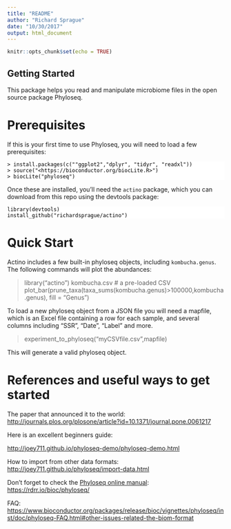 ```yaml
---
title: "README"
author: "Richard Sprague"
date: "10/30/2017"
output: html_document
---
```


```r
knitr::opts_chunk$set(echo = TRUE)
```

## Getting Started

This package helps you read and manipulate microbiome files in the open source package Phyloseq.

# Prerequisites 

If this is your first time to use Phyloseq, you will need to load a few prerequisites: 

<div markdown="1" style="-webkit-print-color-adjust: exact; color: rgb(0, 0, 0); font-family: Georgia, Times, sans-serif; font-size: 14px; font-style: normal; font-variant-caps: normal; font-weight: normal; letter-spacing: normal; orphans: auto; text-align: start; text-indent: 0px; text-transform: none; white-space: normal; widows: auto; word-spacing: 0px; -webkit-text-size-adjust: auto; -webkit-text-stroke-width: 0px; background-color: rgb(255, 255, 255);">
    
    
    > install.packages(c(""ggplot2","dplyr", "tidyr", "readxl"))
    > source("<https://bioconductor.org/biocLite.R>")
    > biocLite("phyloseq")

</div>

Once these are installed, you’ll need the `actino` package, which you can download from this repo using the devtools package:

<div markdown="1" style="-webkit-print-color-adjust: exact; color: rgb(0, 0, 0); font-family: Georgia, Times, sans-serif; font-size: 14px; font-style: normal; font-variant-caps: normal; font-weight: normal; letter-spacing: normal; orphans: auto; text-align: start; text-indent: 0px; text-transform: none; white-space: normal; widows: auto; word-spacing: 0px; -webkit-text-size-adjust: auto; -webkit-text-stroke-width: 0px; background-color: rgb(255, 255, 255);">
    
    library(devtools)
    install_github("richardsprague/actino")
    
</div>

# Quick Start

Actino includes a few built-in phyloseq objects, including ```kombucha.genus```. The following commands will plot the abundances:

  > library("actino")
  > kombucha.csv #  a pre-loaded CSV 
  > plot_bar(prune_taxa(taxa_sums(kombucha.genus)>100000,kombucha.genus), fill = "Genus")

To load a new phyloseq object from a JSON file you will need a mapfile, which is an Excel file containing a row for each sample, and several columns including "SSR", "Date", "Label" and more.

  > experiment_to_phyloseq("myCSVfile.csv",mapfile)
  
This will generate a valid phyloseq object.

# References and useful ways to get started


The paper that announced it to the world: <http://journals.plos.org/plosone/article?id=10.1371/journal.pone.0061217>

Here is an excellent beginners guide:


<http://joey711.github.io/phyloseq-demo/phyloseq-demo.html>  


How to import from other data formats: <http://joey711.github.io/phyloseq/import-data.html>

Don’t forget to check the [Phyloseq online manual](https://rdrr.io/bioc/phyloseq/): <https://rdrr.io/bioc/phyloseq/>

  


FAQ: <https://www.bioconductor.org/packages/release/bioc/vignettes/phyloseq/inst/doc/phyloseq-FAQ.html#other-issues-related-the-biom-format>

